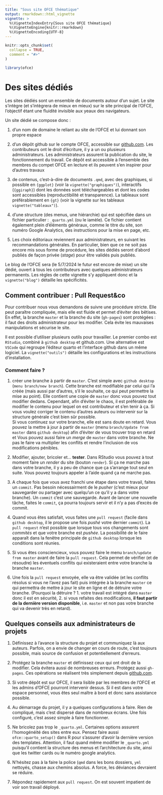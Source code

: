```yaml
---
title: "Sous site OFCE thématique"
output: rmarkdown::html_vignette
vignette: >
  %\VignetteIndexEntry{Sous site OFCE thématique}
  %\VignetteEngine{knitr::rmarkdown}
  %\VignetteEncoding{UTF-8}
---
```


```r
knitr::opts_chunk$set(
  collapse = TRUE,
  comment = "#>"
)
```

```r
library(ofce)
```

# Des sites dédiés

Les sites dédiés sont un ensemble de documents autour d'un sujet. Le site s'intègre (et s'intègrera de mieux en mieux) sur le site principal de l'OFCE, l'objectif étant une fluidité invisible aux yeaux des navigateurs.

Un site dédié se compose donc :

1.  d'un nom de domaine le reliant au site de l'OFCE et lui donnant son propre espace

2.  d'un dépôt github sur le compte OFCE, accessible sur [github.com](https://github.com/ofce). Les contributeurs ont le droit d'écriture, il y a un ou plusieurs administrateurs. Les administrateurs assurent la publication du site, le fonctionnement du travail. Ce dépôt est accessible à l'ensemble des membres du compet OFCE en lecture et ils peuvent s'en inspirer pour d'autres travaux

3.  de contenus, c'est-à-dire de documents `.qmd`, avec des graphiques, si possible en `{ggplot}` (voir la `vignette("graphiques")`), interactifs (`{ggiraph}`) dont les données sont téléchargeables et dont les codes sont accessibles (reproductibilité et transparence). La tableaux sont préférablement en `{gt}` (voir la vignette sur les tableaux `vignette("tableaux")`).

4.  d'une structure (des menus, une hiérarchie) qui est spécifiée dans un fichier particulier : `_quarto.yml` (ou le iamèle). Ce fichier contient également plein d'éléments généraux, comme le titre du site, son numéro Google Analytics, des instructions pour la mise en page, etc.

5.  Les choix éditoriaux reviennent aux administrateurs, en suivant les recommandations générales. En particulier, bien que ce ne soit pas encore mis sous forme de procédure, les sites dédiés seront d'abord publiés de façon privée (*stage*) pour être validés puis publiés.

Le blog de l'OFCE sera (le 5/7/2024 le futur est encore de mise) un site dédié, ouvert à tous les contributeurs avec quelques administrateurs permanents. Les règles de cette vignette s'y appliquent donc et la `vignette("blog")` détaille les spécificités.

## Comment contribuer : Pull Request&co

Pour contribuer nous vous demandons de suivre une procédure stricte. Elle peut paraître compliquée, mais elle est fluide et permet d'éviter des bêtises. En effet, la branche `master` et la branche du site (`gh-pages`) sont protégées : il faut des droits administrateur pour les modifier. Cela évite les mauvaises manipulations et sécurise le site.

Il est possible d'utiliser plusieurs outils pour travailler. Le premier combo est `RStudio`, combiné à `github desktop` et github.com. Une alternative est `VSCode` qui regroupe l'éditeur quarto et l'interface github dans un même logiciel. La `vignette("outils")` détaille les configurations et les instructions d'installation.

### Comment faire ?

1.  créer une branche à partir de `master`. C'est simple avec `github desktop` (`menu branch/new branch`). Cette branche est modifiable par celui qui l'a créée (mais aussi par d'autres, s'il le souhaite, ce qui peut permettre la mise au point). Elle contient une copie de `master` donc vous pouvez tout modifier dedans. Cependant, afin d'éviter le chaos, il est préférable de modifier le contenu pour lequel on est contributeur et s'en tenir à ça. Si vous voulez corriger le contenu d'autres auteurs ou intervenir sur la structure générale c'est bien sûr possible. \
    Si vous continuez sur votre branche, elle est sans doute en retard. Vous pouvez la mettre à jour à partir de `master` (menu `branch/Update from master` dans `github desktop`) afin d'éviter de vous trouver trop en retard et Vous pouvez aussi faire un *merge* de `master` dans votre branche. Ne pas le faire va multiplier les conflits et rendre l'inclusion de vos modifications pénibles.

2.  Modifier, ajouter, bricoler et... **tester**. Dans RStudio vous pouvez à tout moment faire un *render* du site (bouton `render`). Si ça ne marche pas dans votre branche, il y a peu de chance que ça s'arrange tout seul en suite. Vous pouvez toujours appeler à l'aide quand ça ne marche pas.

3.  A chaque fois que vous avez franchi une étape dans votre travail, faites un `commit`. Pas besoin nécessairment de le *pusher* (c'est mieux pour sauvegarder ou partager avec quelqu'un ce qu'il y a dans votre branche). Un `commit` c'est une sauvegarde. Avant de lancer une nouvelle tâche, faites le `commit`, ça pourra toujours servir et il n'y a pas d'excès de commit.

4.  Quand vous êtes satisfait, vous faites une `pull request` (facile dans `github desktop`, il le propose une fois *pushé* votre dernier `commit`). La `pull request` n'est possible que lorsque tous vos changements sont *commités* et que votre branche est *pushée*. La possibilité de le faire apparaît dans la fenêtre principale de `github desktop` lorsque les conditions sont réunies.

5.  Si vous êtes consciencieux, vous pouvez faire le menu `branch/update from master` avant de faire la `pull request`. Cela permet de vérifier (et de résoudre) les éventuels conflits qui existeraient entre votre branche la branche `master`.

6.  Une fois la `pull request` envoyée, elle va être validée (et les conflits résolus si vous ne l'avez pas fait) puis intégrée à la branche `master` ce qui permettra de mettre à jour le site en ligne et de détruire votre branche. (Pourquoi la détruire ? 1. votre travail est intégré dans `master` donc il est en sécurité, 2. si vous refaites des modifications, **il faut partir de la dernière version disponible**, i.e. `master` et non pas votre branche qui va devenir très en retard).

## Quelques conseils aux administrateurs de projets

1.  Définissez à l'avance la structure du projet et communiquez là aux auteurs. Parfois, on a envie de changer en cours de route, c'est toujours possible, mais source de confusion et potentiellement d'erreurs.

2.  Protégez la branche `master` et définissez ceux qui ont droit de la modifier. Cela évitera aussi de nombreuses erreurs. Protégez aussi `gh-pages`. Ces opérations se réalisent très simplement depuis [github.com](htpps://github.com/ofce).

3.  Si votre dépôt est sur OFCE, il sera lisible par les membres de l'OFCE et les admins d'OFCE pourront intervenir dessus. Si il est dans votre espace personnel, vous êtes seul maître à bord et donc sans assistance possible.

4.  Au démarrage du projet, il y a quelques configurations à faire. Rien de compliqué, mais c'est dispersé dans de nombreux écrans. Une fois configuré, c'est assez simple à faire fonctionner.

5.  Ne bricolez pas trop le `_quarto.yml`. Certaines options assurent l'homogénéité des sites entre eux. Pensez faire aussi `ofce::quarto_setup()` dans R pour s'assurer d'avoir la dernière version des templates. Attention, il faut quand même modifier le `_quarto.yml` puisqu'il contient la structure des menus et l'architecture du site, ainsi que les twitter cards ou le numéro google analytics.

6.  N'hésitez pas à la faire la police (`qmd` dans les bons dossiers, `yml` nettoyés, chasse aux chemins absolus. A force, les déviances devraient se réduire.

7.  Répondez rapidement aux `pull request`. On est souvent impatient de voir son travail déployé.
